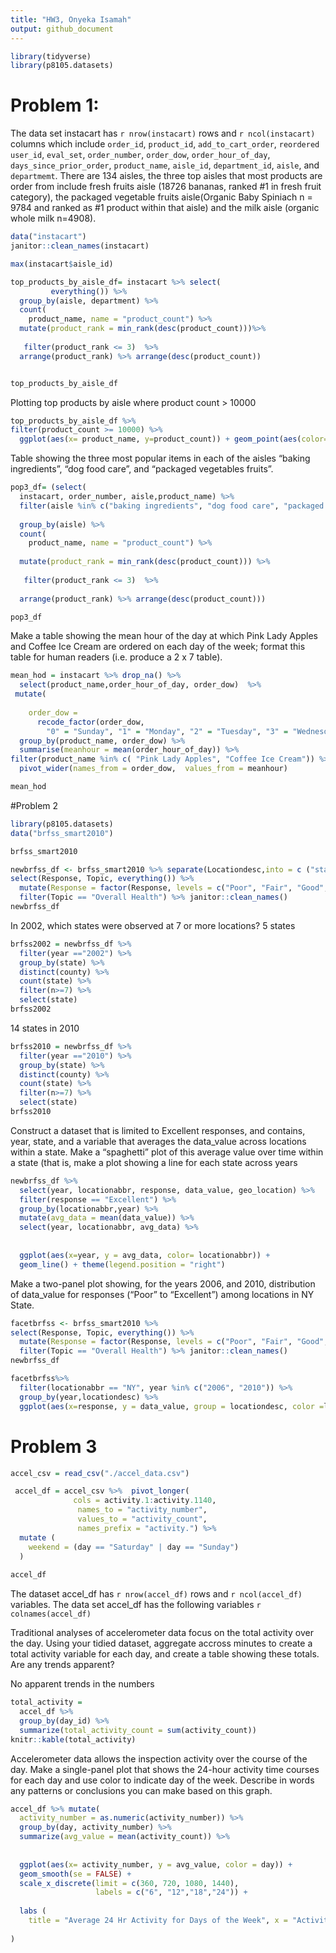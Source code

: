 ```yaml
---
title: "HW3, Onyeka Isamah"
output: github_document
---
```


```r

library(tidyverse)
library(p8105.datasets)
```


# Problem 1:
The data set instacart has `r nrow(instacart) ` rows and `r ncol(instacart)` columns which include `order_id`, `product_id`, `add_to_cart_order`, `reordered user_id`, `eval_set`, `order_number`, `order_dow`, `order_hour_of_day`, `days_since_prior_order`, `product_name`, `aisle_id`, `department_id`, `aisle`, and `departmemt`. There are 134 aisles, the three top aisles that most products are order from include fresh fruits aisle (18726 bananas, ranked #1 in fresh fruit category), the packaged vegetable fruits aisle(Organic Baby Spiniach n = 9784 and ranked as #1 product within that aisle) and the milk aisle (organic whole milk n=4908).

```r
data("instacart")
janitor::clean_names(instacart)
```

```r
max(instacart$aisle_id)
```

```r
top_products_by_aisle_df= instacart %>% select(
         everything()) %>% 
  group_by(aisle, department) %>% 
  count(
    product_name, name = "product_count") %>% 
  mutate(product_rank = min_rank(desc(product_count)))%>% 
 
   filter(product_rank <= 3)  %>% 
  arrange(product_rank) %>% arrange(desc(product_count)) 


top_products_by_aisle_df
```
 Plotting top products by aisle where product count > 10000
```r
top_products_by_aisle_df %>% 
filter(product_count >= 10000) %>% 
  ggplot(aes(x= product_name, y=product_count)) + geom_point(aes(color= aisle))
```


Table showing the three most popular items in each of the aisles “baking ingredients”, “dog food care”, and “packaged vegetables fruits”.

```r
pop3_df= (select(
  instacart, order_number, aisle,product_name) %>% 
  filter(aisle %in% c("baking ingredients", "dog food care", "packaged vegetables fruits")) %>% 
  
  group_by(aisle) %>% 
  count(
    product_name, name = "product_count") %>% 
    
  mutate(product_rank = min_rank(desc(product_count))) %>% 
    
   filter(product_rank <= 3)  %>% 
    
  arrange(product_rank) %>% arrange(desc(product_count)))

pop3_df
```

Make a table showing the mean hour of the day at which Pink Lady Apples and Coffee Ice Cream are ordered on each day of the week; format this table for human readers (i.e. produce a 2 x 7 table).

```r
mean_hod = instacart %>% drop_na() %>% 
  select(product_name,order_hour_of_day, order_dow)  %>% 
 mutate(
    
    order_dow = 
      recode_factor(order_dow,
        "0" = "Sunday", "1" = "Monday", "2" = "Tuesday", "3" = "Wednesday", "4"= "Thursday", "5" = "Friday", "6" = "Saturday")) %>% 
  group_by(product_name, order_dow) %>% 
  summarise(meanhour = mean(order_hour_of_day)) %>% 
filter(product_name %in% c( "Pink Lady Apples", "Coffee Ice Cream")) %>% 
  pivot_wider(names_from = order_dow,  values_from = meanhour) 

mean_hod
```

#Problem 2

```r
library(p8105.datasets)
data("brfss_smart2010")

brfss_smart2010

```

```r

newbrfss_df <- brfss_smart2010 %>% separate(Locationdesc,into = c ("state", "County")) %>% 
select(Response, Topic, everything()) %>% 
  mutate(Response = factor(Response, levels = c("Poor", "Fair", "Good", "Very good", "Excellent"))) %>% 
  filter(Topic == "Overall Health") %>% janitor::clean_names() 
newbrfss_df
```


In 2002, which states were observed at 7 or more locations? 
5 states 

```r
brfss2002 = newbrfss_df %>% 
  filter(year =="2002") %>% 
  group_by(state) %>% 
  distinct(county) %>% 
  count(state) %>% 
  filter(n>=7) %>% 
  select(state)
brfss2002
```

14 states in 2010
```r
brfss2010 = newbrfss_df %>% 
  filter(year =="2010") %>% 
  group_by(state) %>% 
  distinct(county) %>% 
  count(state) %>% 
  filter(n>=7) %>% 
  select(state)
brfss2010
```


Construct a dataset that is limited to Excellent responses, and contains, year, state, and a variable that averages the data_value across locations within a state. Make a “spaghetti” plot of this average value over time within a state (that is, make a plot showing a line for each state across years

```r
newbrfss_df %>% 
  select(year, locationabbr, response, data_value, geo_location) %>% 
  filter(response == "Excellent") %>% 
  group_by(locationabbr,year) %>% 
  mutate(avg_data = mean(data_value)) %>% 
  select(year, locationabbr, avg_data) %>% 
  
  
  ggplot(aes(x=year, y = avg_data, color= locationabbr)) + 
  geom_line() + theme(legend.position = "right") 
```


Make a two-panel plot showing, for the years 2006, and 2010, distribution of data_value for responses (“Poor” to “Excellent”) among locations in NY State.
```r
facetbrfss <- brfss_smart2010 %>% 
select(Response, Topic, everything()) %>% 
  mutate(Response = factor(Response, levels = c("Poor", "Fair", "Good", "Very good", "Excellent"))) %>% 
  filter(Topic == "Overall Health") %>% janitor::clean_names() 
newbrfss_df

facetbrfss%>% 
  filter(locationabbr == "NY", year %in% c("2006", "2010")) %>% 
  group_by(year,locationdesc) %>% 
  ggplot(aes(x=response, y = data_value, group = locationdesc, color =locationdesc))+ geom_line()+facet_grid(.~year)
```

# Problem 3

```r
accel_csv = read_csv("./accel_data.csv")
```

 

``` r
 accel_df = accel_csv %>%  pivot_longer(
              cols = activity.1:activity.1140,
               names_to = "activity_number",
               values_to = "activity_count",
               names_prefix = "activity.") %>% 
  mutate (
    weekend = (day == "Saturday" | day == "Sunday")
  )
 
accel_df
```

The dataset accel_df has `r nrow(accel_df)` rows and `r ncol(accel_df)` variables. The data set accel_df has the following variables `r colnames(accel_df)`   

Traditional analyses of accelerometer data focus on the total activity over the day. Using your tidied dataset, aggregate accross minutes to create a total activity variable for each day, and create a table showing these totals. Are any trends apparent?

No apparent trends in the numbers 
```r
total_activity = 
  accel_df %>% 
  group_by(day_id) %>% 
  summarize(total_activity_count = sum(activity_count))
knitr::kable(total_activity)

```


Accelerometer data allows the inspection activity over the course of the day. Make a single-panel plot that shows the 24-hour activity time courses for each day and use color to indicate day of the week. Describe in words any patterns or conclusions you can make based on this graph.

```r
accel_df %>% mutate(
  activity_number = as.numeric(activity_number)) %>% 
  group_by(day, activity_number) %>% 
  summarize(avg_value = mean(activity_count)) %>% 
  
  
  ggplot(aes(x= activity_number, y = avg_value, color = day)) + 
  geom_smooth(se = FALSE) +
  scale_x_discrete(limit = c(360, 720, 1080, 1440),
                   labels = c("6", "12","18","24")) + 
  
  labs (
    title = "Average 24 Hr Activity for Days of the Week", x = "Activity Number (Hrs)", y = "Average Activity Counts", color = "day"
  
)
```

